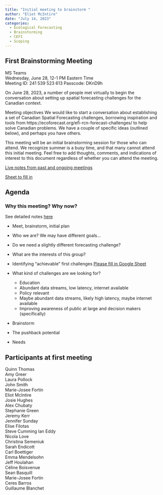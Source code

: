```yaml
---
title: "Initial meeting to brainstorm "
author: "Eliot McIntire"
date: "July 14, 2023"
categories:
  - Ecological Forecasting
  - Brainstorming
  - CEFI
  - Scoping
---
```


## First Brainstorming Meeting

MS Teams  
Wednesday, June 28, 12-1 PM Eastern Time  
Meeting ID: 241 539 523 613 Passcode: DKnD9h

On June 28, 2023, a number of people met virtually to begin the conversation about setting up spatial forecasting challenges for the Canadian context. 

Meeting objectives
We would like to start a conversation about establishing a set of Canadian Spatial Forecasting challenges, borrowing inspiration and tools from https://ecoforecast.org/efi-rcn-forecast-challenges/ to help solve Canadian problems. We have a couple of specific ideas (outlined below), and perhaps you have others.

This meeting will be an initial brainstorming session for those who can attend. We recognize summer is a busy time, and that many cannot attend this initial meeting. Feel free to add thoughts, comments, and indications of interest to this document regardless of whether you can attend the meeting. 

[Live notes from past and ongoing meetings](https://docs.google.com/document/d/1vPOtCOaIcEFiytEw8T9fPXMXRcSVMn-cJYufAyyX-bQ/edit#heading=h.lc3yxglaeuv7)

[Sheet to fill in](https://docs.google.com/spreadsheets/d/1ibVcZBnNVutlQonD3T7sdhI51brLXq4O1ZGD29crXrM/edit#gid=0)

## Agenda

### Why this meeting? Why now?

See detailed notes [here](https://docs.google.com/document/d/1vPOtCOaIcEFiytEw8T9fPXMXRcSVMn-cJYufAyyX-bQ/edit#heading=h.ekixoemqxv7o)

- Meet, brainstorm, initial plan  
- Who we are? We may have different goals…  
- Do we need a slightly different forecasting challenge?  
- What are the interests of this group? 
- Identifying “achievable” first challenges 
[Please fill in Google Sheet](https://docs.google.com/spreadsheets/d/1ibVcZBnNVutlQonD3T7sdhI51brLXq4O1ZGD29crXrM/edit#gid=0)
- What kind of challenges are we looking for?

  - Education 
  - Abundant data streams, low latency, internet available
  - Policy relevant 
  - Maybe abundant data streams, likely high latency, maybe internet available
  - Improving awareness of public at large and decision makers (specifically)

- Brainstorm
- The pushback potential
- Needs 

## Participants at first meeting

Quinn Thomas  
Amy Greer  
Laura Pollock  
John Smith  
Marie-Josee Fortin  
Eliot McIntire  
Josie Hughes  
Alex Chubaty  
Stephanie Green  
Jeremy Kerr  
Jennifer Sunday  
Elise Filotas  
Steve Cumming 
Ian Eddy  
Nicola Love  
Christina Semeniuk  
Sarah Endicott  
Carl Boettiger  
Emma Mendelsohn  
Jeff Houlahan  
Céline Boisvenue  
Sean Basquill  
Marie-Josee Fortin  
Ceres Barros  
Guillaume Blanchet  

